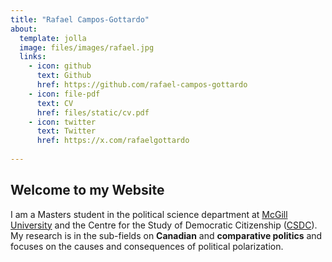 ```yaml
---
title: "Rafael Campos-Gottardo"
about: 
  template: jolla
  image: files/images/rafael.jpg
  links: 
    - icon: github
      text: Github
      href: https://github.com/rafael-campos-gottardo
    - icon: file-pdf
      text: CV
      href: files/static/cv.pdf
    - icon: twitter
      text: Twitter
      href: https://x.com/rafaelgottardo
      
---
```


## Welcome to my Website

I am a Masters student in the political science department at [McGill University](https://www.mcgill.ca/politicalscience/) and the Centre for the Study of Democratic Citizenship ([CSDC](https://csdc-cecd.ca/members/students/?studentid=547)). My research is in the sub-fields on **Canadian** and **comparative politics** and focuses on the causes and consequences of political polarization.
